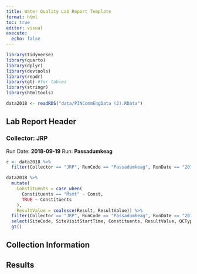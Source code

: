 ```yaml
---
title: Water Quality Lab Report Template
format: html
toc: true
editor: visual
execute:
  echo: false
---
```


```r
library(tidyverse)
library(quarto)
library(dplyr)
library(devtools)
library(readr)
library(gt) #for tables
library(stringr)
library(htmltools)
```

```r
data2018 <- readRDS("data/PINCommEngData (2).RData")
```

## Lab Report Header {.smaller}

### Collector: JRP

Run Date: **2018-09-19** Run: **Passadumkeag**

```r
c <- data2018 %>%
  filter(Collector == "JRP", RunCode == "Passadumkeag", RunDate == "2018-09-19")

data2018 %>%
  mutate(
    Constituents = case_when(
      Constituents == "Msmt" ~ Const,
      TRUE ~ Constituents
    ),
    ResultValue = coalesce(Result, ResultValue)) %>%
  filter(Collector == "JRP", RunCode == "Passadumkeag", RunDate == "2018-09-19") %>%
  select(SiteCode, SiteVisitStartTime, Constituents, ResultValue, QCType, IncubationLength, LabAnalysisDatetime, SampleDatetime) %>%
  gt()
```

::: panel-tabset
## Collection Information

## Results
:::
